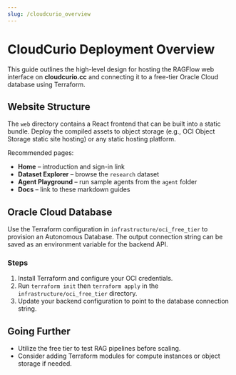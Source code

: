 ```yaml
---
slug: /cloudcurio_overview
---
```

# CloudCurio Deployment Overview

This guide outlines the high-level design for hosting the RAGFlow web interface on **cloudcurio.cc** and connecting it to a free-tier Oracle Cloud database using Terraform.

## Website Structure

The `web` directory contains a React frontend that can be built into a static bundle. Deploy the compiled assets to object storage (e.g., OCI Object Storage static site hosting) or any static hosting platform.

Recommended pages:

- **Home** – introduction and sign-in link
- **Dataset Explorer** – browse the `research` dataset
- **Agent Playground** – run sample agents from the `agent` folder
- **Docs** – link to these markdown guides

## Oracle Cloud Database

Use the Terraform configuration in `infrastructure/oci_free_tier` to provision an Autonomous Database. The output connection string can be saved as an environment variable for the backend API.

### Steps

1. Install Terraform and configure your OCI credentials.
2. Run `terraform init` then `terraform apply` in the `infrastructure/oci_free_tier` directory.
3. Update your backend configuration to point to the database connection string.

## Going Further

- Utilize the free tier to test RAG pipelines before scaling.
- Consider adding Terraform modules for compute instances or object storage if needed.
